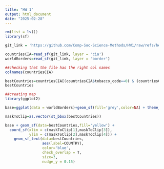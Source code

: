 ```yaml
---
title: "HW 1"
output: html_document
date: "2025-02-28"
---
```


```r
rm(list = ls())
library(sf)

git_link = 'https://github.com/Comp-Soc-Science-Methods/HW1/raw/refs/heads/main/CIA.gpkg'

countriesCIA=read_sf(git_link, layer = 'cia')
worldBorders=read_sf(git_link, layer = 'border')

##checking that the file has the right col names
colnames(countriesCIA)
```

```r
bestCountries=countriesCIA[(countriesCIA$tobacco_code==0) & (countriesCIA$alcohol_code==0) & (countriesCIA$obesity_code==0),]
bestCountries
```

```r
##creating map
library(ggplot2)

base=ggplot(data = worldBorders)+geom_sf(fill='grey',color=NA) + theme_linedraw() #base

maskToClip=as.vector(st_bbox(bestCountries))

base + geom_sf(data=bestCountries,fill='yellow') + 
  coord_sf(xlim = c(maskToClip[1],maskToClip[3]), 
           ylim = c(maskToClip[2],maskToClip[4])) +
    geom_sf_text(data=bestCountries,
                 aes(label=COUNTRY),
                 color='blue',
                 check_overlap = T,
                 size=3,
                 nudge_y = 0.15)
```